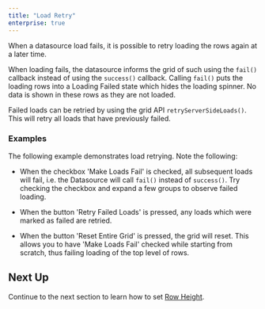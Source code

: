 ```yaml
---
title: "Load Retry"
enterprise: true
---
```


When a datasource load fails, it is possible to retry loading the rows again at a later time.


When loading fails, the datasource informs the grid of such using the `fail()` callback instead of using the `success()` callback. Calling `fail()` puts the loading rows into a Loading Failed state which hides the loading spinner. No data is shown in these rows as they are not loaded.


Failed loads can be retried by using the grid API `retryServerSideLoads()`. This will retry all loads that have previously failed.

<api-documentation source='grid-api/api.json' section='serverSideRowModel' names='["retryServerSideLoads"]'  ></api-documentation>

### Examples

The following example demonstrates load retrying. Note the following:

- When the checkbox 'Make Loads Fail' is checked, all subsequent loads will fail, i.e. the Datasource will call `fail()` instead of `success()`. Try checking the checkbox and expand a few groups to observe failed loading.

- When the button 'Retry Failed Loads' is pressed, any loads which were marked as failed are retried.

- When the button 'Reset Entire Grid' is pressed, the grid will reset. This allows you to have 'Make Loads Fail' checked while starting from scratch, thus failing loading of the top level of rows.

<GridExampleRunner title='Load Retry' name='retry-infinite' type='generated' options='{ "enterprise": true, "extras": ["alasql"], "modules": ["serverside", "rowgrouping"] }'></GridExampleRunner>


## Next Up

Continue to the next section to learn how to set [Row Height](/server-side-model-row-height/).

